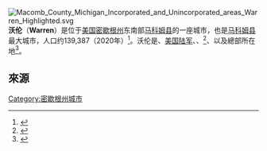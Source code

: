 {{Expand language|1=en|time=2022-04-10T07:59:32+00:00}}
[[File:Macomb_County_Michigan_Incorporated_and_Unincorporated_areas_Warren_Highlighted.svg|right]]
'''沃伦'''（'''Warren'''）是位于[[美国|美国]][[密歇根州|密歇根州]]东南部[[马科姆县_(密歇根州)|马科姆县]]的一座城市，也是[[马科姆县_(密歇根州)|马科姆县]]最大城市，人口约139,387（2020年）<ref>{{cite web|url=https://www.census.gov/quickfacts/fact/table/warrencitymichigan/POP010220|title=QuickFacts|author=US Census Bureau}}</ref>。沃伦是{{link-en|通用汽车技术中心|General Motors Technical Center}}、[[美国陆军|美国陆军]]{{link-en|底特律兵工厂|Detroit Arsenal (Warren, Michigan)}}、{{link-en|美国陆军 TACOM 生命周期管理司令部|United States Army TACOM Life Cycle Management Command}}、{{link-en|坦克汽车研究、开发和工程中心|Tank Automotive Research, Development and Engineering Center}}<ref>{{Cite book |last1=Dasch |first1=Jean M. |last2=Gorsich |first2=D.J. | title=The TARDEC Story. Sixty-five Years of Innovation 1946-2010 |publisher=US Army Tank Automotive Research, Development and Engineering Center |year=2012}}</ref>、{{link-en|大男孩国际餐饮|Big Boy Restaurants International}}以及{{link-en|资产验收|Asset Acceptance}}總部所在地<ref>{{Cite web | url=https://www.metrotimes.com/news-hits/archives/2019/01/14/creepy-warren-mayor-fouts-on-tape-you-could-get-a-16-year-old-girl-in-amsterdam |title = Creepy Warren mayor Fouts on tape: 'you could get a 16-year-old girl' in Amsterdam}}</ref>。
==來源==
{{Reflist|30em}}
{{Michigan-stub}}
{{Michigan}}
{{DEFAULTSORT:Warren}}
[[Category:密歇根州城市|Category:密歇根州城市]]